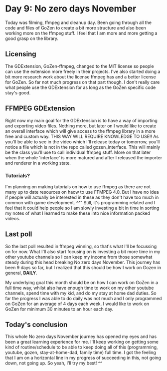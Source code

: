 # Day 9: No zero days November

Today was filming, ffmpeg and cleanup day. Been going through all the code and files of GoZen to create a bit more structure and also been working more on the ffmpeg stuff. I feel that I am more and more getting a good grasp on the library.

## Licensing

The GDExtension, GoZen-ffmpeg, changed to the MIT license so people can use the extension more freely in their projects. I've also started doing a bit more research work about the license ffmpeg has and a better license for GoZen. So far not much progress on that part though. I don't really care what people use the GDExtension for as long as the GoZen specific code stay's good.

## FFMPEG GDExtension

Right now my main goal for the GDExtension is to have a way of importing and exporting video files. Nothing more, but later on I would like to create an overall interface which will give access to the ffmpeg library in a more free and custom way. THIS WAY WILL REQUIRE KNOWLEDGE TO USE!! As you'll be able to see in the video which I'll release today or tomorrow, you'll notice a file which is not in the repo called gozen_interface. This will mainly be the class you'll use to call individual ffmpeg stuff. More on that later when the whole 'interface' is more matured and after I released the importer and renderer in a working state.

### Tutorials?

I'm planning on making tutorials on how to use ffmpeg as there are not many up to date resources on haow to use FFMPEG 4.0. But I have no idea if people will actually be interested in these as they don't have too much in common with game development. ^^" Still, it's programming related and I feel that it could help people so I am slowly investing a bit in time in sorting my notes of what I learned to make these into nice information packed videos.

## Last poll

So the last poll resulted in ffmpeg winning, so that's what I'll be focussing on for now. What I'll also start focusing on is investing a bit more time in my other youtube channels so I can keep my income from those somewhat steady during this head breaking No zero days November. This journey has been 9 days so far, but I realized that this should be how I work on Gozen in general, **DAILY**.

My underlying goal this month should be on how I can work on GoZen in a full time way, whilst also have enough time to work on my other youtube channels, spend time with my kid, and do my stay at home dad duties. So far the progress I was able to do daily was not much and I only programmed on GoZen for an average of 4 days each week. I would like to work on GoZen for minimum 30 minutes to an hour each day.

## Today's conclusion

This whole No zero days November journey has opened my eyes and has been a great learning experience for me. I'll keep working on getting some kind of routine/schedule to be able to keep doing all of this (programming, youtube, gozen, stay-at-home-dad, family time) full time. I got the feeling that I am on a horizontal line in my progress of succeeding in this, not going down, not going up. So yeah, I'll try my best! ^^
